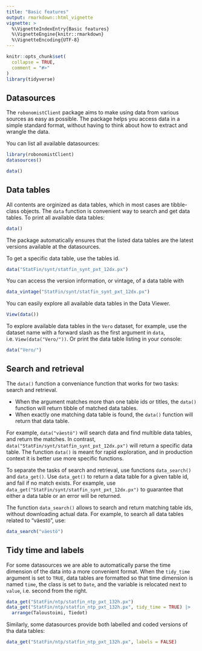 ```yaml
---
title: "Basic features"
output: rmarkdown::html_vignette
vignette: >
  %\VignetteIndexEntry{Basic features}
  %\VignetteEngine{knitr::rmarkdown}
  %\VignetteEncoding{UTF-8}
---
```


```r
knitr::opts_chunk$set(
  collapse = TRUE,
  comment = "#>"
)
library(tidyverse)
```

## Datasources

The `robonomistClient` package aims to make using data from various sources as easy as possible. The package helps you access data in a simple standard format, without having to think about how to extract and wrangle the data.

You can list all available datasources:
```r
library(robonomistClient)
datasources()
```

```r
data()
```

## Data tables

All contents are orginized as data tables, which in most cases are tibble-class objects. The `data` function is convenient way to search and get data tables. To print all available data tables:
```r
data()
```

The package automatically ensures that the listed data tables are the latest versions available at the datasources.

To get a specific data table, use the tables id.
```r
data("StatFin/synt/statfin_synt_pxt_12dx.px")
```

You can access the version information, or vintage, of a data table with
```r
data_vintage("StatFin/synt/statfin_synt_pxt_12dx.px")
```

You can easily explore all available data tables in the Data Viewer.
```r
View(data())
```

To explore available data tables in the `Vero` dataset, for example, use the dataset name with a forward slash as the first argument in `data`, i.e.  `View(data("Vero/"))`. Or print the data table listing in your console:
```r
data("Vero/")
```

## Search and retrieval

The `data()` function a conveniance function that works for two tasks: search and retrieval.

* When the argument matches more than one table ids or titles, the `data()` function will return tibble of matched data tables. 
* When exactly one matching data table is found, the `data()` function will return that data table. 

For example, `data("väestö")` will search data and find multible data tables, and return the matches. In contrast, `data("StatFin/synt/statfin_synt_pxt_12dx.px")` will return a specific data table. The function `data()` is meant for rapid exploration, and in production context it is better use more specific functions. 

To separate the tasks of search and retrieval, use functions `data_search()` and `data_get()`. Use `data_get()` to return a data table for a given table id, and fail if no match exists. For example, use `data_get("StatFin/synt/statfin_synt_pxt_12dx.px")` to guarantee that either a data table or an error will be returned.

The function `data_search()` allows to search and return matching table ids, without downloading actual data. For example, to search all data tables related to "väestö", use:
```r
data_search("väestö")
```

## Tidy time and labels

For some datasources we are able to automatically parse the time dimension of the data into a more convenient format. When the `tidy_time` argument is set to `TRUE`, data tables are formatted so that time dimension is named `time`, the class is set to `Date`, and the variable is relocated next to `value`, i.e. second from the right.

```r
data_get("StatFin/ntp/statfin_ntp_pxt_132h.px")
data_get("StatFin/ntp/statfin_ntp_pxt_132h.px", tidy_time = TRUE) |>
  arrange(Taloustoimi, Tiedot)
```

Similarly, some datasources provide both labelled and coded versions of tha data tables:

```r
data_get("StatFin/ntp/statfin_ntp_pxt_132h.px", labels = FALSE)
```


